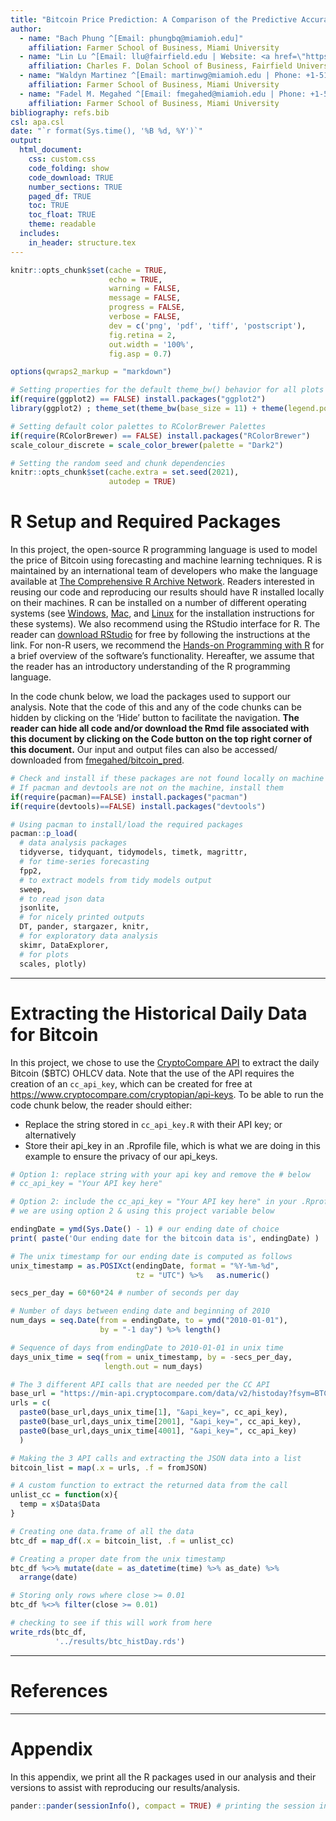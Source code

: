 ```yaml
---
title: "Bitcoin Price Prediction: A Comparison of the Predictive Accuracy of Forecasting and Machine Learning Techniques"
author:
  - name: "Bach Phung ^[Email: phungbq@miamioh.edu]"
    affiliation: Farmer School of Business, Miami University
  - name: "Lin Lu ^[Email: llu@fairfield.edu | Website: <a href=\"https://facultyprofile.fairfield.edu/?uname=llu\">Fairfield University Official</a>]"
    affiliation: Charles F. Dolan School of Business, Fairfield University
  - name: "Waldyn Martinez ^[Email: martinwg@miamioh.edu | Phone: +1-513-529-2154 | Website: <a href=\"https://miamioh.edu/fsb/directory/?up=/directory/martinwg\">Miami University Official</a>]"
    affiliation: Farmer School of Business, Miami University
  - name: "Fadel M. Megahed ^[Email: fmegahed@miamioh.edu | Phone: +1-513-529-4185 | Website: <a href=\"https://miamioh.edu/fsb/directory/?up=/directory/megahefm\">Miami University Official</a>]"
    affiliation: Farmer School of Business, Miami University
bibliography: refs.bib
csl: apa.csl
date: "`r format(Sys.time(), '%B %d, %Y')`"
output: 
  html_document:
    css: custom.css
    code_folding: show
    code_download: TRUE
    number_sections: TRUE
    paged_df: TRUE
    toc: TRUE
    toc_float: TRUE
    theme: readable
  includes:
    in_header: structure.tex
---
```


```r
knitr::opts_chunk$set(cache = TRUE,
                      echo = TRUE,
                      warning = FALSE,
                      message = FALSE,
                      progress = FALSE, 
                      verbose = FALSE,
                      dev = c('png', 'pdf', 'tiff', 'postscript'),
                      fig.retina = 2,
                      out.width = '100%',
                      fig.asp = 0.7)

options(qwraps2_markup = "markdown")

# Setting properties for the default theme_bw() behavior for all plots
if(require(ggplot2) == FALSE) install.packages("ggplot2")
library(ggplot2) ; theme_set(theme_bw(base_size = 11) + theme(legend.position = 'top')) 

# Setting default color palettes to RColorBrewer Palettes
if(require(RColorBrewer) == FALSE) install.packages("RColorBrewer")
scale_colour_discrete = scale_color_brewer(palette = "Dark2")

# Setting the random seed and chunk dependencies
knitr::opts_chunk$set(cache.extra = set.seed(2021),
                      autodep = TRUE) 

```


# R Setup and Required Packages
In this project, the open-source R programming language is used to model the price of Bitcoin using forecasting and machine learning techniques. R is maintained by an international team of developers who make the language available at [The Comprehensive R Archive Network](https://cran.r-project.org/). Readers interested in reusing our code and reproducing our results should have R installed locally on their machines. R can be installed on a number of different operating systems (see [Windows](https://cran.r-project.org/bin/windows/), [Mac](https://cran.r-project.org/bin/macosx/), and [Linux](https://cran.r-project.org/bin/linux/) for the installation instructions for these systems). We also recommend using the RStudio interface for R. The reader can [download RStudio](http://www.rstudio.com/ide) for free by following the instructions at the link. For non-R users, we recommend the [Hands-on Programming with R](https://rstudio-education.github.io/hopr/packages.html) for a brief overview of the software's functionality. Hereafter, we assume that the reader has an introductory understanding of the R programming language.

In the code chunk below, we load the packages used to support our analysis. Note that the code of this and any of the code chunks can be hidden by clicking on the 'Hide' button to facilitate the navigation. **The reader can hide all code and/or download the Rmd file associated with this document by clicking on the Code button on the top right corner of this document.** Our input and output files can also be accessed/ downloaded from [fmegahed/bitcoin_pred](https://github.com/fmegahed/bitcoin_pred).


```r
# Check and install if these packages are not found locally on machine
# If pacman and devtools are not on the machine, install them
if(require(pacman)==FALSE) install.packages("pacman")
if(require(devtools)==FALSE) install.packages("devtools")

# Using pacman to install/load the required packages
pacman::p_load(
  # data analysis packages
  tidyverse, tidyquant, tidymodels, timetk, magrittr,
  # for time-series forecasting
  fpp2, 
  # to extract models from tidy models output
  sweep, 
  # to read json data
  jsonlite, 
  # for nicely printed outputs
  DT, pander, stargazer, knitr,
  # for exploratory data analysis
  skimr, DataExplorer,
  # for plots
  scales, plotly) 
```

---

# Extracting the Historical Daily Data for Bitcoin

In this project, we chose to use the [CryptoCompare API](https://min-api.cryptocompare.com/documentation?key=Historical&cat=dataHistoday) to extract the daily Bitcoin ($BTC) OHLCV data. Note that the use of the API requires the creation of an `cc_api_key`, which can be created for free at <https://www.cryptocompare.com/cryptopian/api-keys>. To be able to run the code chunk below, the reader should either:  

- Replace the string stored in `cc_api_key.R` with their API key; or alternatively   
- Store their api_key in an .Rprofile file, which is what we are doing in this example to ensure the privacy of our api_keys.  

```r
# Option 1: replace string with your api key and remove the # below
# cc_api_key = "Your API key here" 

# Option 2: include the cc_api_key = "Your API key here" in your .Rprofile
# we are using option 2 & using this project variable below

endingDate = ymd(Sys.Date() - 1) # our ending date of choice
print( paste('Our ending date for the bitcoin data is', endingDate) )

# The unix timestamp for our ending date is computed as follows
unix_timestamp = as.POSIXct(endingDate, format = "%Y-%m-%d", 
                            tz = "UTC") %>%   as.numeric()

secs_per_day = 60*60*24 # number of seconds per day

# Number of days between ending date and beginning of 2010
num_days = seq.Date(from = endingDate, to = ymd("2010-01-01"),
                    by = "-1 day") %>% length()

# Sequence of days from endingDate to 2010-01-01 in unix time
days_unix_time = seq(from = unix_timestamp, by = -secs_per_day, 
                     length.out = num_days)

# The 3 different API calls that are needed per the CC API
base_url = "https://min-api.cryptocompare.com/data/v2/histoday?fsym=BTC&tsym=USD&limit=1999&toTs="
urls = c(
  paste0(base_url,days_unix_time[1], "&api_key=", cc_api_key),
  paste0(base_url,days_unix_time[2001], "&api_key=", cc_api_key),
  paste0(base_url,days_unix_time[4001], "&api_key=", cc_api_key)
  )

# Making the 3 API calls and extracting the JSON data into a list
bitcoin_list = map(.x = urls, .f = fromJSON)

# A custom function to extract the returned data from the call
unlist_cc = function(x){
  temp = x$Data$Data
}

# Creating one data.frame of all the data
btc_df = map_df(.x = bitcoin_list, .f = unlist_cc)

# Creating a proper date from the unix timestamp
btc_df %<>% mutate(date = as_datetime(time) %>% as_date) %>% 
  arrange(date)

# Storing only rows where close >= 0.01
btc_df %<>% filter(close >= 0.01)

# checking to see if this will work from here
write_rds(btc_df, 
          '../results/btc_histDay.rds')
```


---






# References {-}
<div id="refs"></div>


---


# Appendix {-}
In this appendix, we print all the R packages used in our analysis and their versions to assist with reproducing our results/analysis.

```r
pander::pander(sessionInfo(), compact = TRUE) # printing the session info
```